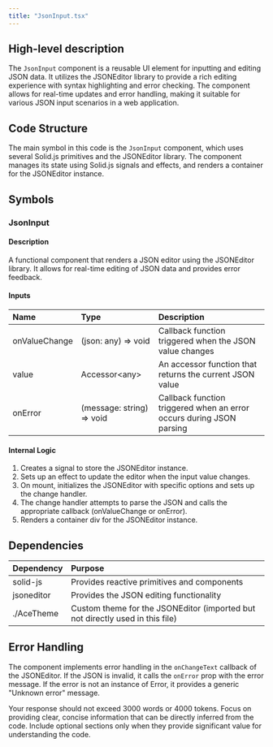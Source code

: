 ```yaml
---
title: "JsonInput.tsx"
---
```


## High-level description
The `JsonInput` component is a reusable UI element for inputting and editing JSON data. It utilizes the JSONEditor library to provide a rich editing experience with syntax highlighting and error checking. The component allows for real-time updates and error handling, making it suitable for various JSON input scenarios in a web application.

## Code Structure
The main symbol in this code is the `JsonInput` component, which uses several Solid.js primitives and the JSONEditor library. The component manages its state using Solid.js signals and effects, and renders a container for the JSONEditor instance.

## Symbols

### JsonInput
#### Description
A functional component that renders a JSON editor using the JSONEditor library. It allows for real-time editing of JSON data and provides error feedback.

#### Inputs
| Name | Type | Description |
|:-----|:-----|:------------|
| onValueChange | (json: any) =&gt; void | Callback function triggered when the JSON value changes |
| value | Accessor&lt;any&gt; | An accessor function that returns the current JSON value |
| onError | (message: string) =&gt; void | Callback function triggered when an error occurs during JSON parsing |

#### Internal Logic
1. Creates a signal to store the JSONEditor instance.
2. Sets up an effect to update the editor when the input value changes.
3. On mount, initializes the JSONEditor with specific options and sets up the change handler.
4. The change handler attempts to parse the JSON and calls the appropriate callback (onValueChange or onError).
5. Renders a container div for the JSONEditor instance.

## Dependencies
| Dependency | Purpose |
|:-----------|:--------|
| solid-js | Provides reactive primitives and components |
| jsoneditor | Provides the JSON editing functionality |
| ./AceTheme | Custom theme for the JSONEditor (imported but not directly used in this file) |

## Error Handling
The component implements error handling in the `onChangeText` callback of the JSONEditor. If the JSON is invalid, it calls the `onError` prop with the error message. If the error is not an instance of Error, it provides a generic "Unknown error" message.

Your response should not exceed 3000 words or 4000 tokens. Focus on providing clear, concise information that can be directly inferred from the code. Include optional sections only when they provide significant value for understanding the code.